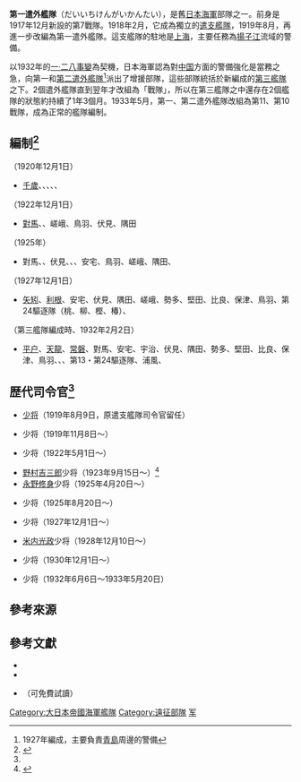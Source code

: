 '''第一遣外艦隊'''（だいいちけんがいかんたい），是舊[[大日本帝国海軍|日本海軍]]部隊之一。前身是1917年12月新設的第7戰隊。1918年2月，它成為獨立的[[遣支艦隊|遣支艦隊]]，1919年8月，再進一步改編為第一遣外艦隊。這支艦隊的駐地是[[上海市|上海]]，主要任務為[[揚子江|揚子江]]流域的警備。

以1932年的[[一·二八事變|一·二八事變]]為契機，日本海軍認為對[[中国|中国]]方面的警備強化是當務之急，向第一和[[第二遣外艦隊|第二遣外艦隊]]<ref>1927年編成，主要負責[[青島市|青島]]周邊的警備</ref>派出了增援部隊，這些部隊統括於新編成的[[第三艦隊_(日本海軍)|第三艦隊]]之下。2個遣外艦隊直到翌年才改組為「戰隊」，所以在第三艦隊之中還存在2個艦隊的狀態約持續了1年3個月。1933年5月，第一、第二遣外艦隊改組為第11、第10戰隊，成為正常的艦隊編制。

== 編制<ref name="第１・第２">{{cite web|title=第１・第２遣外艦隊|url=http://www.geocities.jp/boat_sparrowhawk/Chinafleet.htm|accessdate=2014-11-16|language=ja|archive-url=https://web.archive.org/web/20141129035249/http://www.geocities.jp/boat_sparrowhawk/Chinafleet.htm|archive-date=2014-11-29|dead-url=yes}}</ref> ==
（1920年12月1日）
* [[千岁号防护巡洋舰|千歲]]、{{link-ja|宇治 (砲艦・第一代)|宇治 (砲艦・初代)|宇治}}、{{link-ja|嵯峨 (砲艦)|嵯峨 (砲艦)|嵯峨}}、{{link-ja|鳥羽 (砲艦)|鳥羽 (砲艦)|鳥羽}}、{{link-ja|伏見 (砲艦)|伏見 (砲艦)|伏見}}、{{link-ja|隅田 (砲艦)|隅田 (砲艦)|隅田}}    
（1922年12月1日）
* [[對馬_(防護巡洋艦)|對馬]]、{{link-ja|安宅 (砲艦)|安宅 (砲艦)|安宅}}、嵯峨、鳥羽、伏見、隅田
（1925年）
* 對馬、{{link-ja|保津 (砲艦)|保津 (砲艦)|保津}}、伏見、{{link-ja|勢多 (砲艦)|勢多 (砲艦)|勢多}}、{{link-ja|堅田 (砲艦)|堅田 (砲艦)|堅田}}、安宅、鳥羽、嵯峨、隅田、{{link-ja|比良 (砲艦)|比良 (砲艦)|比良}}
（1927年12月1日）
* [[矢矧号防护巡洋舰|矢矧]]、[[利根号防护巡洋舰|利根]]、安宅、伏見、隅田、嵯峨、勢多、堅田、比良、保津、鳥羽、第24驅逐隊（桃、柳、樫、椿）、{{link-ja|浦風 (浦風型驅逐艦)|浦風 (浦風型駆逐艦)|浦風}}　　　
（第三艦隊編成時、1932年2月2日）
* [[平户号防护巡洋舰|平户]]、[[天龍_(輕巡洋艦)|天龍]]、[[常磐号装甲巡洋舰|常磐]]、對馬、安宅、宇治、伏見、隅田、勢多、堅田、比良、保津、鳥羽、{{link-ja|熱海 (砲艦)|熱海 (砲艦)|熱海}}、{{link-ja|二見 (砲艦)|二見 (砲艦)|二見}}、第13・第24驅逐隊、浦風、{{link-ja|小鷹 (砲艦)|小鷹 (砲艦)|小鷹}}　

== 歴代司令官<ref name="第１・第２" /> ==
* {{link-ja|山岡豐一|山岡豊一}}[[少将|少将]]（1919年8月9日，原遣支艦隊司令官留任）
* {{link-ja|吉田增次郎|吉田増次郎}}少将（1919年11月8日～）
* {{link-ja|小林研藏|小林研蔵}}少将（1922年5月1日～）
* [[野村吉三郎|野村吉三郎]]少将（1923年9月15日～）<ref>{{cite web|author=[[郭廷以|郭廷以]]|title=１ ９ ２ ４ ─ ─ 中 華 民 國 十 三 年 甲 子|url=http://ms.chgsh.chc.edu.tw/~chi/chi_ebook/1924.htm|publisher=《[[中華民國史事日誌|中華民國史事日誌]]》|accessdate=2014-11-16|quote=３ ﹐ ９ （ 二 ， 五 ）  　 　 （ １ ） 日 本 第 一 遣 外 艦 隊 司 令 官 野 村 吉 三 即 到 洛 陽 ， 晤 吳 佩 孚 。|deadurl=yes|archiveurl=https://web.archive.org/web/20080309133137/http://ms.chgsh.chc.edu.tw/~chi/chi_ebook/1924.htm|archivedate=2008-03-09}}</ref>
* [[永野修身|永野修身]]少将（1925年4月20日～）
* {{link-ja|荒城二郎|荒城二郎}}少将（1925年8月20日～）
* {{link-ja|宇川濟|宇川済}}少将（1927年12月1日～）
* [[米内光政|米内光政]]少将（1928年12月10日～）
* {{link-ja|鹽澤幸一|塩沢幸一}}少将（1930年12月1日～）
* {{link-ja|坂野常善|坂野常善}}少将（1932年6月6日～1933年5月20日）

== 參考來源 ==
{{reflist}}

==參考文獻==
{{refbegin}}
*{{cite journal|author=應俊豪|title=日本對長江上游航行安全問題的因應之道（1920-1925）|journal=《國史館館刊》|issue=23|pages=33-78|url=http://www.drnh.gov.tw/ImagesPost/f3c83aa0-e10f-484e-862a-63238f305dec/fc3e947d-37a6-4216-8840-a4bec4854ed2_ALLFILES.pdf|accessdate=2014-11-16|publisher=[[國史館|國史館]]|language=zh-tw|date=2010年3月|deadurl=yes|archiveurl=https://web.archive.org/web/20141129023833/http://www.drnh.gov.tw/ImagesPost/f3c83aa0-e10f-484e-862a-63238f305dec/fc3e947d-37a6-4216-8840-a4bec4854ed2_ALLFILES.pdf|archivedate=2014-11-29}}
*{{cite journal|author=李少军|title=国民革命前日本海军在长江流域的扩张|journal=《历史研究》|year=2014|issue=1|url=http://his.cssn.cn/lsx/sjls/201407/t20140707_1242316_2.shtml|accessdate=2014-11-16|language=zh-cn|archive-date=2014-11-29|archive-url=https://web.archive.org/web/20141129041726/http://his.cssn.cn/lsx/sjls/201407/t20140707_1242316_2.shtml|dead-url=no}}
*{{cite book|author=何永勝|title=《日本海軍陸戰隊興亡史（中冊／試閱版）: 侵略怒濤（1911-1941）》|url=http://books.google.com/books?id=7SyQAQAAQBAJ&pg=PT3|date=23 October 2013|publisher=Puomo Digital Publishing & Marketing, LLC|pages=3–|id=GGKEY:1YD6KB6EBNG}} （可免費試讀）
{{refend}}

{{大日本帝國海軍}}

[[Category:大日本帝國海軍艦隊|Category:大日本帝國海軍艦隊]]
[[Category:遠征部隊|Category:遠征部隊]]
[[Category:抗日戰爭|军]]